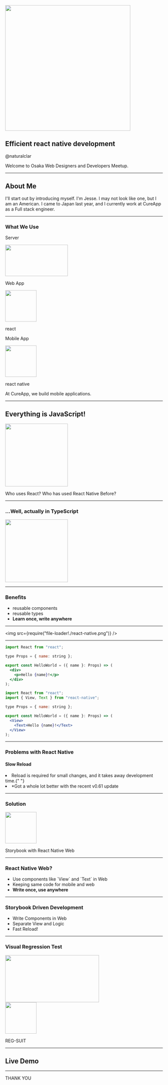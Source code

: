 
<Head>
  <Meta
    title="developing-react-native"
    description="Enter description here"
    publishedAt={"2019-10-25T10:34:31.152Z"}
    host="https://developing-react-native.naturalclar.now.sh"
  />
</Head>

<a href="https://www.meetup.com/Osaka-Web-Designers-and-Developers-Meetup/events/264050187/">
  <img src={require("file-loader!./logo-osaka.png")} height="400" />
</a>

## Efficient react native development

@naturalclar

<Notes>Welcome to Osaka Web Designers and Developers Meetup.</Notes>

---

## About Me

<Avatar />
<Profile />

<Notes>
  I'll start out by introducing myself. I'm Jesse. I may not look like one, but
  I am an American. I came to Japan last year, and I currently work at CureApp
  as a Full stack engineer.
</Notes>

---

### What We Use

<div>
  <div
      style={{
        display: "flex",
        width: "50vw",
        justifyContent: "space-around",
        alignItems: "center"
      }}
  >
    <Appear>
      <div>
        <p>Server</p>
        <img
          src={require("file-loader!./logo-node.png")}
          width="200"
          height="100"
        />
      </div>
    <div>
      <p>Web App</p>
      <img
        src={require("file-loader!./logo-react.png")}
        width="100"
        height="100"
      />
      <p style={{ margin: 0, fontSize: 24 }}>react</p>
    </div>
    <div>
      <p>Mobile App</p>
      <img
        src={require("file-loader!./logo-react.png")}
        width="100"
        height="100"
      />
      <p style={{ margin: 0, fontSize: 24 }}>react native</p>
    </div>
  </Appear>
</div>

</div>

<Notes>At CureApp, we build mobile applications.</Notes>

---

## Everything is JavaScript!

<div>
  <img src={require("file-loader!./logo-js.png")} width="200" height="200" />
</div>

<Notes>Who uses React? Who has used React Native Before?</Notes>

---

### ...Well, actually in TypeScript

<div>
  <img src={require("file-loader!./logo-ts.png")} width="200" height="200" />
</div>

---

### Benefits

<ul>
  <Appear>
    <li> reusable components</li>
    <li> reusable types</li>
    <li>
      <strong>Learn once, write anywhere</strong>
    </li>
  </Appear>
</ul>

---

<img src={require("file-loader!./react-native.png")} />

---

<CodeSurferLayout>

```jsx subtitle="Regular React"
import React from "react";

type Props = { name: string };

export const HelloWorld = ({ name }: Props) => (
  <div>
    <p>Hello {name}!</p>
  </div>
);
```

```jsx subtitle="In React Native"
import React from "react";
import { View, Text } from "react-native";

type Props = { name: string };

export const HelloWorld = ({ name }: Props) => (
  <View>
    <Text>Hello {name}!</Text>
  </View>
);
```

</CodeSurferLayout>

---

### Problems with React Native

<Appear>
  <h4>Slow Reload</h4>
  <li>
    Reload is required for small changes, and it takes away development time.{" "}
  </li>
  <li>*Got a whole lot better with the recent v0.61 update</li>
</Appear>

---

### Solution

<div style={{ display: "flex", alignItems: "center" }}>
  <img
    src={require("file-loader!./logo-storybook.png")}
    width="100"
    height="100"
  />
  <p>Storybook with React Native Web</p>
</div>

---

### React Native Web?

<ul>
  <Appear>
    <li>Use components like `View` and `Text` in Web</li>
    <li>Keeping same code for mobile and web</li>
    <li>
      <strong>Write once, use anywhere</strong>
    </li>
  </Appear>
</ul>

---

### Storybook Driven Development

<ul>
  <Appear>
    <li>Write Components in Web</li>
    <li>Separate View and Logic</li>
    <li>Fast Reload!</li>
  </Appear>
</ul>

---

### Visual Regression Test

<div style={{ display: "flex", flexDirection: "column", alignItems: "center" }}>
  <Appear>
    <img
      src={require("file-loader!./logo-circleci.png")}
      width="300"
      height="150"
    />
    <div style={{ display: "flex", alignItems: "center" }}>
      <img
        src={require("file-loader!./logo-regsuit.png")}
        width="100"
        height="100"
      />
      <p>REG-SUIT</p>
    </div>
  </Appear>
</div>

---

## Live Demo

---

THANK YOU
